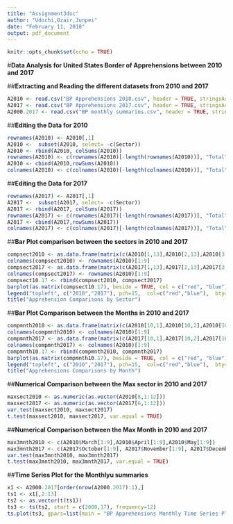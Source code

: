 ```yaml
---
title: "Assignment3doc"
author: "Udochi,Ozair,Junpei"
date: "February 11, 2018"
output: pdf_document
---
```


```r
knitr::opts_chunk$set(echo = TRUE)
```

#**Data Analysis for United States Border of Apprehensions between 2010 and 2017**   

##**Extracting and Reading the different datasets from 2010 and 2017**
```r
A2010 <- read.csv("BP Apprehensions 2010.csv", header = TRUE, stringsAsFactors = FALSE)
A2017 <- read.csv("BP Apprehensions 2017.csv", header = TRUE, stringsAsFactors = FALSE)
A2000.2017 <- read.csv("BP monthly summaries.csv", header = TRUE, stringsAsFactors = FALSE)

```

##**Editing the Data for 2010**

```r
rownames(A2010) <- A2010[,1]
A2010 <-  subset(A2010, select= -c(Sector))
A2010 <- rbind(A2010, colSums(A2010))
rownames(A2010) <- c(rownames(A2010)[-length(rownames(A2010))], "Total")
A2010 <- cbind(A2010,rowSums(A2010))
colnames(A2010) <- c(colnames(A2010)[-length(colnames(A2010))], "Total")
```

##**Editing the Data for 2017**
```r
rownames(A2017) <- A2017[,1]
A2017 <-  subset(A2017, select= -c(Sector))
A2017 <- rbind(A2017, colSums(A2017))
rownames(A2017) <- c(rownames(A2017)[-length(rownames(A2017))], "Total")
A2017 <- cbind(A2017,rowSums(A2017))
colnames(A2017) <- c(colnames(A2017)[-length(colnames(A2017))], "Total")
```

##**Bar Plot comparison between the sectors in 2010 and 2017**
```r
compsect2010 <- as.data.frame(matrix(c(A2010[1,13],A2010[2,13],A2010[3,13],A2010[4,13],A2010[5,13],A2010[6,13],A2010[7,13],A2010[8,13],A2010[9,13]), nrow = 1))
colnames(compsect2010) <- rownames(A2010)[1:9]
compsect2017 <- as.data.frame(matrix(c(A2017[1,13],A2017[2,13],A2017[3,13],A2017[4,13],A2017[5,13],A2017[6,13],A2017[7,13],A2017[8,13],A2017[9,13]), nrow = 1))
colnames(compsect2017) <- rownames(A2010)[1:9]
compsect10.17 <- rbind(compsect2010, compsect2017)
barplot(as.matrix(compsect10.17), beside = TRUE, col = c("red", "blue"), bty="n", ylab = "Apprehensions", xlab = "Sector")
legend("topleft", c("2010","2017"), pch=15,  col=c("red","blue"),  bty="n")        
title("Apprehension Comparisons by Sector")

```

##**Bar Plot Comparison between the Months in 2010 and 2017**
```r
compmnth2010 <- as.data.frame(matrix(c(A2010[10,1],A2010[10,2],A2010[10,3],A2010[10,4],A2010[10,5],A2010[10,6],A2010[10,7],A2010[10,8],A2010[10,9]), nrow = 1))
colnames(compmnth2010) <- colnames(A2010)[1:9]
compmnth2017 <- as.data.frame(matrix(c(A2017[10,1],A2017[10,2],A2017[10,3],A2017[10,4],A2017[10,5],A2017[10,6],A2017[10,7],A2017[10,8],A2017[10,9]), nrow = 1))
colnames(compmnth2017) <- colnames(A2010)[1:9]
compmnth10.17 <- rbind(compmnth2010, compmnth2017)
barplot(as.matrix(compmnth10.17), beside = TRUE, col = c("red", "blue"), bty="n", ylab = "Apprehensions", xlab = "Month")
legend("topleft", c("2010","2017"), pch=15,  col=c("red","blue"),  bty="n")
title("Apprehensions Comparisons by Month")
```

##**Numerical Comparison between the Max sector in 2010 and 2017**
```r
maxsect2010 <- as.numeric(as.vector(A2010[8,1:12]))
maxsect2017 <- as.numeric(as.vector(A2017[6,1:12]))
var.test(maxsect2010, maxsect2017)
t.test(maxsect2010, maxsect2017, var.equal = TRUE)
```

##**Numerical Comparison between the Max Month in 2010 and 2017**
```r
max3mnth2010 <- c(A2010$March[1:9],A2010$April[1:9],A2010$May[1:9])
max3mnth2017 <- c(A2017$October[1:9], A2017$November[1:9], A2017$December[1:9])
var.test(max3mnth2010, max3mnth2017)
t.test(max3mnth2010, max3mnth2017, var.equal = TRUE)
```
##**Time Series Plot for the Monthlyu summaries**
```r
x1 <- A2000.2017[order(nrow(A2000.2017):1),]
ts1 <- x1[,2:13]
ts2 <- as.vector(t(ts1))
ts3 <- ts(ts2, start = c(2000,17), frequency=12)
ts.plot(ts3, gpars=list(main = "BP Apprehensions Monthly Time Series Plot (2000-2017)",xlab="year", ylab="Apprehensions",lty=c(1:3),col=4))
```
